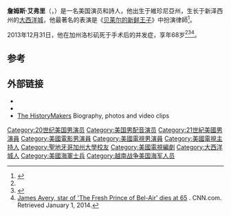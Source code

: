 {{noteTA
|G1=Movie
|G2=TV
}}
{{Infobox person
|name        = 詹姆斯·艾弗里<br/>James Avery 
|image       = James Avery.jpg
|caption     = 2001年的艾弗
|birth_name  = James LaRue Avery
|birth_date  = {{birth date|1945|11|27}}
|birth_place = 美國[[維珍尼亞州|維珍尼亞州]][[薩福克_(維吉尼亞州)|薩福克]]
|death_date  = {{death date and age|2013|12|31|1945|11|27}}
|death_place = 美國[[加州|加州]][[格倫代爾_(加利福尼亞州)|格倫代爾]]
|occupation  = 演员、詩人
|yearsactive = 1980年–2013年
|spouse      = {{Marriage|Barbara Avery|1988<!--Year omitted, because marriage ended with Avery's death, per instructions on Template:Marriage-->}}
}}
'''詹姆斯·艾弗里'''（{{lang-en|James LaRue Avery}}，{{bd|1945年|11月27日|2013年|12月31日|catIdx=Avery}}）是一名美国演员和詩人，他出生于維珍尼亞州，生长于新泽西州的[[大西洋城|大西洋城]]，他最著名的表演是《[[贝莱尔的新鲜王子|贝莱尔的新鲜王子]]》中扮演律師{{link-en|菲利普·班克斯|Philip Banks}}<ref name="ABCNews">{{cite web|url=http://abcnews.go.com/Entertainment/fresh-prince-star-james-avery-died-65/story?id=21391201|title='Fresh Prince' Star James Avery Died at 65 - ABC News|last=Messer|first=Lesley|date=January 1, 2014|accessdate=1 January 2014|archive-date=2015-09-13|archive-url=https://web.archive.org/web/20150913134448/http://abcnews.go.com/Entertainment/fresh-prince-star-james-avery-died-65/story?id=21391201|dead-url=no}}</ref>。

2013年12月31日，他在加州洛杉矶死于手术后的并发症，享年68岁<ref name="ABCNews"/><ref name="Sky News">{{cite news|title=Uncle Phil: Fresh Prince Star James Avery Dies|url=http://news.sky.com/story/1189197/uncle-phil-fresh-prince-star-james-avery-dies|accessdate=January 1, 2014|newspaper=Sky News|date=January 1, 2014|archive-date=2014-01-02|archive-url=https://web.archive.org/web/20140102050838/http://news.sky.com/story/1189197/uncle-phil-fresh-prince-star-james-avery-dies|dead-url=no}}</ref><ref>[http://www.cnn.com/2014/01/01/showbiz/celebrity-news-gossip/james-avery-obit/ James Avery, star of 'The Fresh Prince of Bel-Air' dies at 65] {{Wayback|url=http://www.cnn.com/2014/01/01/showbiz/celebrity-news-gossip/james-avery-obit/ |date=20140602205316 }}. CNN.com. Retrieved January 1, 2014.</ref>。

== 参考 ==
{{reflist}}

== 外部链接 ==
* {{IMDb name|0043041|James Avery}}
* {{Amg name|2951|James Avery}}
* [http://www.thehistorymakers.com/biography/james-avery-39 The HistoryMakers] {{Wayback|url=http://www.thehistorymakers.com/biography/james-avery-39 |date=20140723173641 }} Biography, photos and video clips
{{DEFAULTSORT:Avery, James}}
{{Authority control}}
[[Category:20世纪美国男演员|Category:20世纪美国男演员]]
[[Category:美国男配音演员|Category:美国男配音演员]]
[[Category:21世紀美國男演員|Category:21世紀美國男演員]]
[[Category:美國電影男演員|Category:美國電影男演員]]
[[Category:美國電視男演員|Category:美國電視男演員]]
[[Category:美國電視主持人|Category:美國電視主持人]]
[[Category:聖地牙哥加州大學校友|Category:聖地牙哥加州大學校友]]
[[Category:美國電視編劇|Category:美國電視編劇]]
[[Category:大西洋城人|Category:大西洋城人]]
[[Category:美國海軍士兵|Category:美國海軍士兵]]
[[Category:越南战争美国海军人员|Category:越南战争美国海军人员]]